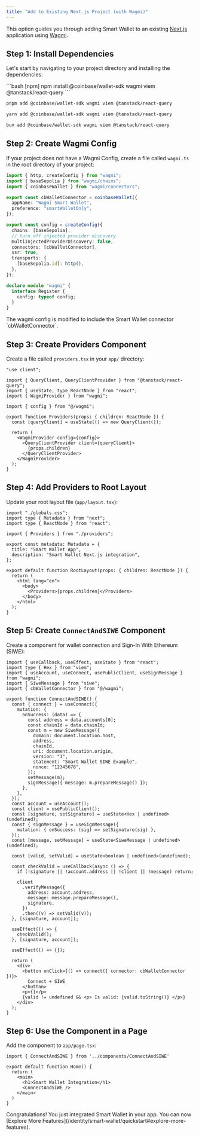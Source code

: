 ```yaml
---
title: "Add to Existing Next.js Project (with Wagmi)"
---
```


This option guides you through adding Smart Wallet to an existing
[Next.js](https://nextjs.org/) application using [Wagmi](https://wagmi.sh/).

## Step 1: Install Dependencies

Let's start by navigating to your project directory and installing the dependencies:

<CodeGroup>
```bash [npm]
npm install @coinbase/wallet-sdk wagmi viem @tanstack/react-query
```

```bash [pnpm]
pnpm add @coinbase/wallet-sdk wagmi viem @tanstack/react-query
```

```bash [yarn]
yarn add @coinbase/wallet-sdk wagmi viem @tanstack/react-query
```

```bash [bun]
bun add @coinbase/wallet-sdk wagmi viem @tanstack/react-query
```
</CodeGroup>

## Step 2: Create Wagmi Config

If your project does not have a Wagmi Config, create a file called `wagmi.ts` in the root directory of your project:

```typescript
import { http, createConfig } from "wagmi";
import { baseSepolia } from "wagmi/chains";
import { coinbaseWallet } from "wagmi/connectors";

export const cbWalletConnector = coinbaseWallet({
  appName: "Wagmi Smart Wallet",
  preference: "smartWalletOnly",
});

export const config = createConfig({
  chains: [baseSepolia],
  // turn off injected provider discovery
  multiInjectedProviderDiscovery: false,
  connectors: [cbWalletConnector],
  ssr: true,
  transports: {
    [baseSepolia.id]: http(),
  },
});

declare module "wagmi" {
  interface Register {
    config: typeof config;
  }
}
```

<Note>
The wagmi config is modified to include the Smart Wallet connector `cbWalletConnector`.
</Note>

## Step 3: Create Providers Component

Create a file called `providers.tsx` in your `app/` directory:

```tsx
"use client";

import { QueryClient, QueryClientProvider } from "@tanstack/react-query";
import { useState, type ReactNode } from "react";
import { WagmiProvider } from "wagmi";

import { config } from "@/wagmi";

export function Providers(props: { children: ReactNode }) {
  const [queryClient] = useState(() => new QueryClient());

  return (
    <WagmiProvider config={config}>
      <QueryClientProvider client={queryClient}>
        {props.children}
      </QueryClientProvider>
    </WagmiProvider>
  );
}
```

## Step 4: Add Providers to Root Layout

Update your root layout file (`app/layout.tsx`):

```tsx
import "./globals.css";
import type { Metadata } from "next";
import type { ReactNode } from "react";

import { Providers } from "./providers";

export const metadata: Metadata = {
  title: "Smart Wallet App",
  description: "Smart Wallet Next.js integration",
};

export default function RootLayout(props: { children: ReactNode }) {
  return (
    <html lang="en">
      <body>
        <Providers>{props.children}</Providers>
      </body>
    </html>
  );
}
```

## Step 5: Create `ConnectAndSIWE` Component

Create a component for wallet connection and Sign-In With Ethereum (SIWE):

```tsx
import { useCallback, useEffect, useState } from "react";
import type { Hex } from "viem";
import { useAccount, useConnect, usePublicClient, useSignMessage } from "wagmi";
import { SiweMessage } from "siwe";
import { cbWalletConnector } from "@/wagmi";

export function ConnectAndSIWE() {
  const { connect } = useConnect({
    mutation: {
      onSuccess: (data) => {
        const address = data.accounts[0];
        const chainId = data.chainId;
        const m = new SiweMessage({
          domain: document.location.host,
          address,
          chainId,
          uri: document.location.origin,
          version: "1",
          statement: "Smart Wallet SIWE Example",
          nonce: "12345678",
        });
        setMessage(m);
        signMessage({ message: m.prepareMessage() });
      },
    },
  });
  const account = useAccount();
  const client = usePublicClient();
  const [signature, setSignature] = useState<Hex | undefined>(undefined);
  const { signMessage } = useSignMessage({
    mutation: { onSuccess: (sig) => setSignature(sig) },
  });
  const [message, setMessage] = useState<SiweMessage | undefined>(undefined);

  const [valid, setValid] = useState<boolean | undefined>(undefined);

  const checkValid = useCallback(async () => {
    if (!signature || !account.address || !client || !message) return;

    client
      .verifyMessage({
        address: account.address,
        message: message.prepareMessage(),
        signature,
      })
      .then((v) => setValid(v));
  }, [signature, account]);

  useEffect(() => {
    checkValid();
  }, [signature, account]);

  useEffect(() => {});

  return (
    <div>
      <button onClick={() => connect({ connector: cbWalletConnector })}>
        Connect + SIWE
      </button>
      <p>{}</p>
      {valid != undefined && <p> Is valid: {valid.toString()} </p>}
    </div>
  );
}
```

## Step 6: Use the Component in a Page

Add the component to `app/page.tsx`:

```tsx
import { ConnectAndSIWE } from '../components/ConnectAndSIWE'

export default function Home() {
  return (
    <main>
      <h1>Smart Wallet Integration</h1>
      <ConnectAndSIWE />
    </main>
  )
}
```

<Check>
Congratulations! You just integrated Smart Wallet in your app.
You can now [Explore More Features](/identity/smart-wallet/quickstart#explore-more-features).
</Check>
